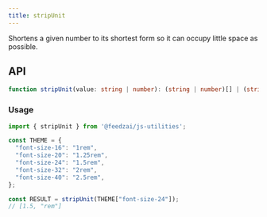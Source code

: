 ```yaml
---
title: stripUnit
---
```

Shortens a given number to its shortest form so it can occupy little space as possible.

## API

```typescript
function stripUnit(value: string | number): (string | number)[] | (string | undefined)[];
```

### Usage

```typescript
import { stripUnit } from '@feedzai/js-utilities';

const THEME = {
  "font-size-16": "1rem",
  "font-size-20": "1.25rem",
  "font-size-24": "1.5rem",
  "font-size-32": "2rem",
  "font-size-40": "2.5rem",
};

const RESULT = stripUnit(THEME["font-size-24"]);
// [1.5, "rem"]
```
